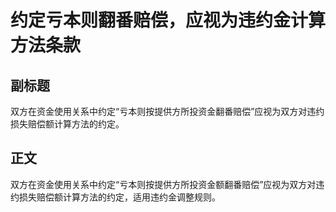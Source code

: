 # 约定亏本则翻番赔偿，应视为违约金计算方法条款
## 副标题
双方在资金使用关系中约定“亏本则按提供方所投资金翻番赔偿”应视为双方对违约损失赔偿额计算方法的约定。
## 正文
双方在资金使用关系中约定“亏本则按提供方所投资金额翻番赔偿”应视为双方对违约损失赔偿额计算方法的约定，适用违约金调整规则。